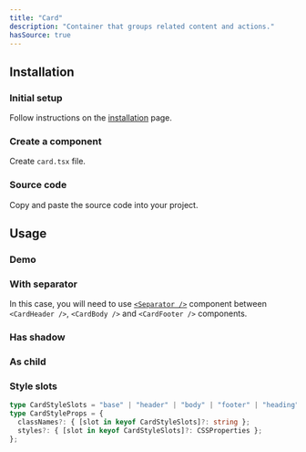 ```yaml
---
title: "Card"
description: "Container that groups related content and actions."
hasSource: true
---
```


## Installation

<Steps>

### Initial setup

Follow instructions on the [installation](/docs/overview/installation) page.

### Create a component

Create `card.tsx` file.

### Source code

Copy and paste the source code into your project.

</Steps>

## Usage

### Demo

<ComponentPreview slug="card/demo" />

### With separator

In this case, you will need to use [`<Separator />`](/docs/components/separator) component between `<CardHeader />`, `<CardBody />` and `<CardFooter />` components.

<ComponentPreview slug="card/withSeparator" />

### Has shadow

<ComponentPreview slug="card/hasShadow" />

### As child

<ComponentPreview slug="card/asChild" />

### Style slots

```ts
type CardStyleSlots = "base" | "header" | "body" | "footer" | "heading" | "buttons";
type CardStyleProps = {
  classNames?: { [slot in keyof CardStyleSlots]?: string };
  styles?: { [slot in keyof CardStyleSlots]?: CSSProperties };
};
```
